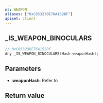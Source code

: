 ```yaml
---
ns: WEAPON
aliases: ["0xC853230E76A152DF"]
apiset: client
---
```

## _IS_WEAPON_BINOCULARS

```c
// 0xC853230E76A152DF
Any _IS_WEAPON_BINOCULARS(Hash weaponHash);
```


## Parameters
* **weaponHash**: Refer to <EmbeddedEnum type="eWeaponHash" />

## Return value
